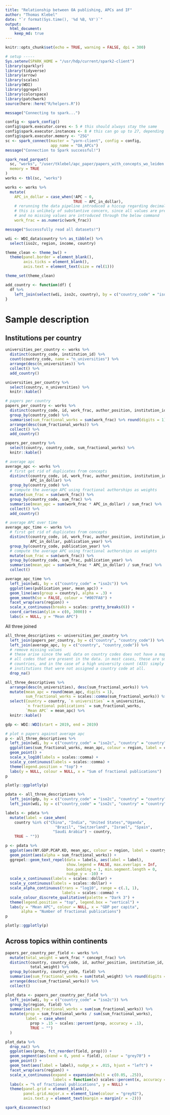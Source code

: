 ```yaml
---
title: "Relationship between OA publishing, APCs and IF"
author: "Thomas Klebel"
date: "`r format(Sys.time(), '%d %B, %Y')`"
output: 
  html_document:
    keep_md: true
---
```


```r
knitr::opts_chunk$set(echo = TRUE, warning = FALSE, dpi = 300)

# setup -----
Sys.setenv(SPARK_HOME = "/usr/hdp/current/spark2-client")
library(sparklyr)
library(tidyverse)
library(arrow)
library(scales)
library(WDI)
library(ggrepel)
library(colorspace)
library(patchwork)
source(here::here("R/helpers.R"))

message("Connecting to spark...")

config <- spark_config()
config$spark.executor.cores <- 5 # this should always stay the same
config$spark.executor.instances <- 8 # this can go up to 27, depending on RAM
config$spark.executor.memory <- "25G"
sc <- spark_connect(master = "yarn-client", config = config,
                    app_name = "OA_APCs")
message("Connection to Spark successful!")

spark_read_parquet(
  sc, "works", "/user/tklebel/apc_paper/papers_with_concepts_wo_leiden.parquet",
  memory = TRUE
)
works <- tbl(sc, "works")

works <- works %>% 
  mutate(
    APC_in_dollar = case_when(!APC ~ 0,
                              TRUE ~ APC_in_dollar),
    # rerunning the data pipeline introduced a hiccup regarding decimal precision
    # this is unlikely of substantive concern, since all values are present,
    # and no missing values are introduced through the below command
    work_frac = as.numeric(work_frac))

message("Successfully read all datasets!")

wdi <- WDI_data$country %>% as_tibble() %>% 
  select(iso2c, region, income, country)

theme_clean <- theme_bw() +
  theme(panel.border = element_blank(),
        axis.ticks = element_blank(),
        axis.text = element_text(size = rel(1)))

theme_set(theme_clean)

add_country <- function(df) {
  df %>% 
    left_join(select(wdi, iso2c, country), by = c("country_code" = "iso2c"))
}
```

# Sample description 
## Institutions per country
```r
universities_per_country <- works %>% 
  distinct(country_code, institution_id) %>% 
  count(country_code, name = "n_universities") %>% 
  arrange(desc(n_universities)) %>% 
  collect() %>% 
  add_country()

universities_per_country %>% 
  select(country, n_universities) %>% 
  knitr::kable()
```

```r
# papers per country
papers_per_country <- works %>% 
  distinct(country_code, id, work_frac, author_position, institution_id) %>% 
  group_by(country_code) %>% 
  summarise(sum_fractional_works = sum(work_frac) %>% round(digits = 1)) %>% 
  arrange(desc(sum_fractional_works)) %>% 
  collect() %>% 
  add_country()
```

```r
papers_per_country %>% 
  select(country, country_code, sum_fractional_works) %>% 
  knitr::kable()
```

```r
# average apc
average_apc <- works %>%
  # first get rid of duplicates from concepts
  distinct(country_code, id, work_frac, author_position, institution_id,
           APC_in_dollar) %>% 
  group_by(country_code) %>%
  # compute the average APC using fractional authorships as weights
  mutate(sum_frac = sum(work_frac)) %>%
  group_by(country_code, sum_frac) %>%
  summarise(mean_apc = sum(work_frac * APC_in_dollar) / sum_frac) %>% 
  collect() %>% 
  add_country()
```

```r
# average APC over time
average_apc_time <- works %>%
  # first get rid of duplicates from concepts
  distinct(country_code, id, work_frac, author_position, institution_id,
           APC_in_dollar, publication_year) %>% 
  group_by(country_code, publication_year) %>%
  # compute the average APC using fractional authorships as weights
  mutate(sum_frac = sum(work_frac)) %>%
  group_by(country_code, sum_frac, publication_year) %>%
  summarise(mean_apc = sum(work_frac * APC_in_dollar) / sum_frac) %>% 
  collect() 
```

```r
average_apc_time %>% 
  left_join(wdi, by = c("country_code" = "iso2c")) %>% 
  ggplot(aes(publication_year, mean_apc)) +
  geom_line(aes(group = country), alpha = .3) +
  geom_smooth(se = FALSE, colour = "#007FA8") +
  facet_wrap(vars(region)) +
  scale_x_continuous(breaks = scales::pretty_breaks(6)) +
  coord_cartesian(ylim = c(0, 3000)) +
  labs(x = NULL, y = "Mean APC")
```



All three joined
```r
all_three_descriptives <- universities_per_country %>% 
  left_join(papers_per_country, by = c("country", "country_code")) %>% 
  left_join(average_apc, by = c("country", "country_code")) %>% 
  # remove missing values
  # these arise since the wdi data on country codes does not have a mapping for
  # all codes that are present in the data. in most cases, these are small 
  # countries, and in the case of a high university count (433) simply all
  # institutions that were not assigned a country code at all.
  drop_na()

all_three_descriptives %>% 
  arrange(desc(n_universities), desc(sum_fractional_works)) %>% 
  mutate(mean_apc = round(mean_apc, digits = 1),
         sum_fractional_works = scales::comma(sum_fractional_works)) %>% 
  select(Country = country, `n universities` = n_universities,
         `n fractional publications` = sum_fractional_works, 
         `Mean APC` = mean_apc) %>% 
  knitr::kable()
```


```r
gdp <- WDI::WDI(start = 2019, end = 2019)

# plot n papers against average apc
p <- all_three_descriptives %>% 
  left_join(wdi, by = c("country_code" = "iso2c", "country" = "country")) %>% 
  ggplot(aes(sum_fractional_works, mean_apc, colour = region, label = country)) +
  geom_point() +
  scale_x_log10(labels = scales::comma) +
  scale_y_continuous(labels = scales::comma) +
  theme(legend.position = "top") +
  labs(y = NULL, colour = NULL, x = "Sum of fractional publications")
p
```

```r
plotly::ggplotly(p)
```

```r
pdata <- all_three_descriptives %>% 
  left_join(gdp, by = c("country_code" = "iso2c", "country" = "country")) %>% 
  left_join(wdi, by = c("country_code" = "iso2c", "country" = "country"))

labels <- pdata %>% 
  mutate(label = case_when(
    country %in% c("China", "India", "United States","Uganda",
                      "Brazil", "Switzerland", "Israel", "Spain",
                     "Saudi Arabia") ~ country,
    TRUE ~ ""))

p <- pdata %>% 
  ggplot(aes(NY.GDP.PCAP.KD, mean_apc, colour = region, label = country)) +
  geom_point(aes(alpha = sum_fractional_works)) +
  ggrepel::geom_text_repel(data = labels, aes(label = label),
                           show.legend = FALSE, max.overlaps = Inf,
                           box.padding = 1, min.segment.length = 0,
                           nudge_y = -10) +
  scale_x_continuous(labels = scales::dollar) +
  scale_y_continuous(labels = scales::dollar) +
  scale_alpha_continuous(trans = "log10", range = c(.1, 1),
                         labels = scales::comma) +
  scale_colour_discrete_qualitative(palette = "Dark 3") +
  theme(legend.position = "top", legend.box = "vertical") +
  labs(y = "Mean APC", colour = NULL, x = "GDP per capita", 
       alpha = "Number of fractional publications")
p
```

```r
plotly::ggplotly(p)
```

## Across topics within continents
```r
papers_per_country_per_field <- works %>% 
  mutate(total_weight = work_frac * concept_frac) %>% 
  distinct(country, country_code, id, author_position, institution_id, field,
           total_weight) %>% 
  group_by(country, country_code, field) %>% 
  summarise(sum_fractional_works = sum(total_weight) %>% round(digits = 1)) %>% 
  arrange(desc(sum_fractional_works)) %>% 
  collect()

plot_data <- papers_per_country_per_field %>% 
  left_join(wdi, by = c("country_code" = "iso2c")) %>% 
  group_by(region, field) %>% 
  summarise(sum_fractional_works = sum(sum_fractional_works)) %>% 
  mutate(prop = sum_fractional_works / sum(sum_fractional_works),
         label = case_when(
           prop > .15 ~ scales::percent(prop, accuracy = .1),
           TRUE ~ "")
  )

plot_data %>% 
  drop_na() %>% 
  ggplot(aes(prop, fct_reorder(field, prop))) +
  geom_segment(aes(xend = 0, yend = field), colour = "grey70") +
  geom_point() +
  geom_text(aes(label = label), nudge_x = .015, hjust = "left") +
  facet_wrap(vars(region)) +
  scale_x_continuous(expand = expansion(mult = c(0.05, .25)),
                     labels = function(x) scales::percent(x, accuracy = 1)) +
  labs(x = "% of fractional publications", y = NULL) +
  theme(panel.grid = element_blank(),
        panel.grid.major.x = element_line(colour = "grey92"),
        axis.text.y = element_text(margin = margin(r = -2)))
```


```r
spark_disconnect(sc)
```

